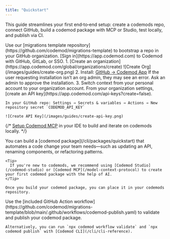 ```yaml
---
title: "Quickstart"
---
```



<Frame>
  <MigrationsTemplateDemo />
</Frame>

This guide streamlines your first end‑to‑end setup: create a codemods repo, connect GitHub, build a codemod package with MCP or Studio, test locally, and publish via CI.

<Steps>
  <Step title="Create your codemods repository">
    Use our [migrations template repository](https://github.com/codemod/migrations-template) to bootstrap a repo in your GitHub organization.
  </Step>

  <Step title="Sign in to Codemod">
    [Sign in](https://app.codemod.com) to Codemod with GitHub, GitLab, or SSO.
  </Step>

  <Step title="Create an organization and install the GitHub App">
    1. [Create an organization](https://app.codemod.com/global/organizations/create)
        ![Create Org](/images/guides/create-org.png)
    2. Install: <a href="https://github.com/apps/codemod">GitHub → Codemod App</a>
        <Warning>
            If the user requesting installation isn’t an org admin, they may see an error. Ask an admin to approve the installation.
        </Warning>
    3. Switch context from your personal account to your organization account.
  </Step>

  <Step title="Create an API key">
    From your organization settings, [create an API key](https://app.codemod.com/api-keys?create=false).

    In your GitHub repo: Settings → Secrets & variables → Actions → New repository secret `CODEMOD_API_KEY`

    ![Create API Key](/images/guides/create-api-key.png)
  </Step>

  {/* <Step title="Set up MCP (IDE workflows)">
    [Setup Codemod MCP](/cli/mcp#quick-setup) in your IDE to build and iterate on codemods locally.
  </Step> */}

  <Step title="Build a codemod package">
    You can build a [codemod package](/cli/packages/quickstart) that automates a code change your team needs—such as updating an API, renaming components, or refactoring patterns.
    
    <Tip>
      If you're new to codemods, we recommend using [Codemod Studio](/codemod-studio) or [Codemod MCP](/model-context-protocol) to create your first codemod package with the help of AI.
    </Tip>
    
    Once you build your codemod package, you can place it in your codemods repository.
  </Step>

  <Step title="Validate & Publish">
    Use the [included GitHub Action workflow](https://github.com/codemod/migrations-template/blob/main/.github/workflows/codemod-publish.yaml) to validate and publish your codemod package. 
    
    Alternatively, you can run `npx codemod workflow validate` and `npx codemod publish` with [Codemod CLI](/cli/cli-reference).
  </Step>
</Steps>
